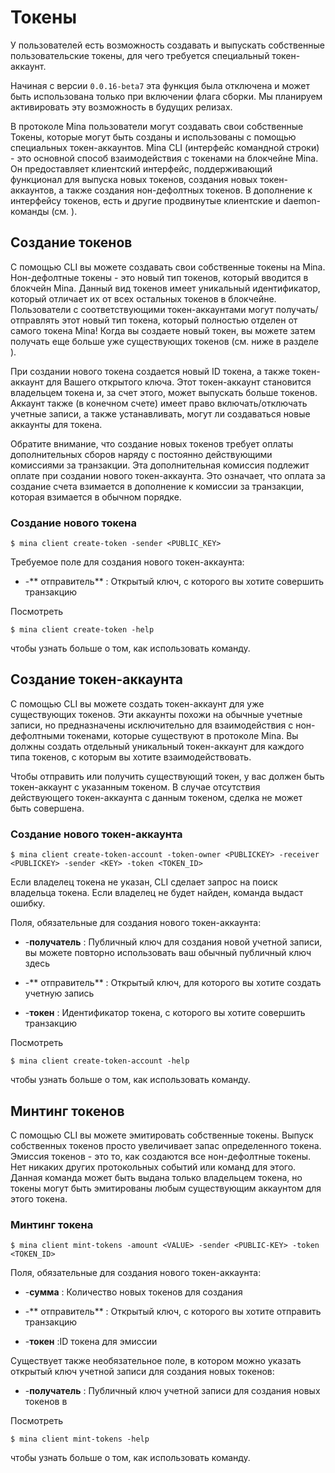 
# Токены

У пользователей есть возможность создавать и выпускать собственные пользовательские токены, для чего требуется специальный токен-аккаунт.

<Alert kind="warning">

Начиная с версии `0.0.16-beta7` эта функция была отключена и может быть использована только при включении флага сборки. Мы планируем активировать эту возможность в будущих релизах.

</Alert>

В протоколе Mina пользователи могут создавать свои собственные Токены, которые могут быть созданы и использованы с помощью специальных токен-аккаунтов. Mina CLI (интерфейс командной строки) - это основной способ взаимодействия с токенами на блокчейне Mina. Он предоставляет клиентский интерфейс, поддерживающий функционал для выпуска новых токенов, создания новых токен-аккаунтов, а также создания нон-дефолтных токенов. В дополнение к интерфейсу токенов, есть и другие продвинутые клиентские и daemon-команды (см. <DocLink copy="Ссылка CLI" url="/cli-reference#cli-reference" />).

## Создание токенов

С помощью CLI вы можете создавать свои собственные токены на Mina. Нон-дефолтные токены - это новый тип токенов, который вводится в блокчейн Mina. Данный вид токенов имеет уникальный идентификатор, который отличает их от всех остальных токенов в блокчейне. Пользователи с соответствующими токен-аккаунтами могут получать/отправлять этот новый тип токена, который полностью отделен от самого токена Mina! Когда вы создаете новый токен, вы можете затем получать еще больше уже существующих токенов (см. ниже в разделе <DocLink copy="Minting Tokens" url="/tokens#minting-tokens" />).

При создании нового токена создается новый ID токена, а также токен-аккаунт для Вашего открытого ключа. Этот токен-аккаунт становится владельцем токена и, за счет этого, может выпускать больше токенов. Аккаунт также (в конечном счете) имеет право включать/отключать учетные записи, а также устанавливать, могут ли создаваться новые аккаунты для токена.

Обратите внимание, что создание новых токенов требует оплаты дополнительных сборов наряду с постоянно действующими комиссиями за транзакции. Эта дополнительная комиссия подлежит оплате при создании нового токен-аккаунта. Это означает, что оплата за создание счета взимается в дополнение к комиссии за транзакции, которая взимается в обычном порядке.

### Создание нового токена

```
$ mina client create-token -sender <PUBLIC_KEY>
```

<Alert>

Требуемое поле для создания нового токен-аккаунта:

- -** отправитель** : Открытый ключ, с которого вы хотите совершить транзакцию

</Alert>

Посмотреть

```
$ mina client create-token -help
```

чтобы узнать больше о том, как использовать команду.

## Создание токен-аккаунта

С помощью CLI вы можете создать токен-аккаунт для уже существующих токенов. Эти аккаунты похожи на обычные учетные записи, но предназначены исключительно для взаимодействия с нон-дефолтными токенами, которые существуют в протоколе Mina. Вы должны создать отдельный уникальный токен-аккаунт для каждого типа токенов, с которым вы хотите взаимодействовать.

<Alert kind="warning">

Чтобы отправить или получить существующий токен, у вас должен быть токен-аккаунт с указанным токеном. В случае отсутствия действующего токен-аккаунта с данным токеном, сделка не может быть совершена.

</Alert>

### Создание нового токен-аккаунта

```
$ mina client create-token-account -token-owner <PUBLICKEY> -receiver <PUBLICKEY> -sender <KEY> -token <TOKEN_ID>
```

<Alert>

Если владелец токена не указан, CLI сделает запрос на поиск владельца токена. Если владелец не будет найден, команда выдаст ошибку.

Поля, обязательные для создания нового токен-аккаунта:

- -**получатель** : Публичный ключ для создания новой учетной записи, вы можете повторно использовать ваш обычный публичный ключ здесь

- -** отправитель** : Открытый ключ, для которого вы хотите создать учетную запись

- -**токен** : Идентификатор токена, с которого вы хотите совершить транзакцию

</Alert>

Посмотреть

```
$ mina client create-token-account -help
```

чтобы узнать больше о том, как использовать команду.

## Минтинг токенов

С помощью CLI вы можете эмитировать собственные токены. Выпуск собственных токенов просто увеличивает запас определенного токена. Эмиссия токенов - это то, как создаются все нон-дефолтные токены. Нет никаких других протокольных событий или команд для этого. Данная команда может быть выдана только владельцем токена, но токены могут быть эмитированы любым существующим аккаунтом для этого токена.

### Минтинг токена

```
$ mina client mint-tokens -amount <VALUE> -sender <PUBLIC-KEY> -token <TOKEN_ID>
```

<Alert>

Поля, обязательные для создания нового токен-аккаунта:

- -**сумма** : Количество новых токенов для создания

- -** отправитель** : Открытый ключ, с которого вы хотите отправить транзакцию

- -**токен** :ID токена для эмиссии

Существует также необязательное поле, в котором можно указать открытый ключ учетной записи для создания новых токенов:

- -**получатель** : Публичный ключ учетной записи для создания новых токенов в

</Alert>

Посмотреть

```
$ mina client mint-tokens -help
```

чтобы узнать больше о том, как использовать команду.
